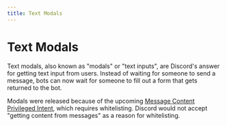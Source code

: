 ```yaml
---
title: Text Modals
---
```


# Text Modals

Text modals, also known as "modals" or "text inputs", are Discord's answer for getting text input from
users. Instead of waiting for someone to send a message, bots can now wait for someone to fill out a 
form that gets returned to the bot. 

Modals were released because of the upcoming
[Message Content Privileged Intent](../Popular-Topics/intents), which requires whitelisting.
Discord would not accept "getting content from messages" as a reason for whitelisting.

